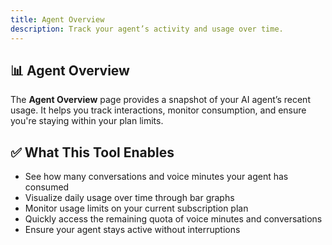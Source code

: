 ```yaml
---
title: Agent Overview
description: Track your agent’s activity and usage over time.
---
```


## 📊 Agent Overview

The **Agent Overview** page provides a snapshot of your AI agent’s recent  usage. It helps you track interactions, monitor consumption, and ensure you're staying within your plan limits.

## ✅ What This Tool Enables

- See how many conversations and voice minutes your agent has consumed
- Visualize daily usage over time through bar graphs
- Monitor usage limits on your current subscription plan
- Quickly access the remaining quota of voice minutes and conversations
- Ensure your agent stays active without interruptions


